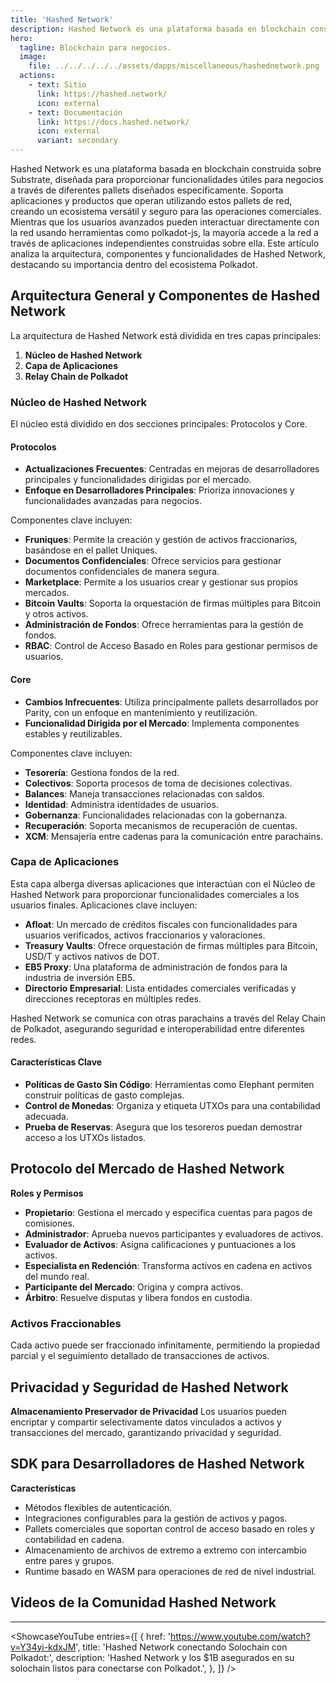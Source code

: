 ```yaml
---
title: 'Hashed Network'
description: Hashed Network es una plataforma basada en blockchain construida sobre Substrate, diseñada para proporcionar funcionalidades útiles para negocios a través de diferentes pallets diseñados específicamente.
hero:
  tagline: Blockchain para negocios.
  image: 
    file: ../../../../../assets/dapps/miscellaneous/hashednetwork.png
  actions:
    - text: Sitio
      link: https://hashed.network/
      icon: external
    - text: Documentación
      link: https://docs.hashed.network/
      icon: external
      variant: secondary
---
```

  

Hashed Network es una plataforma basada en blockchain construida sobre Substrate, diseñada para proporcionar funcionalidades útiles para negocios a través de diferentes pallets diseñados específicamente. Soporta aplicaciones y productos que operan utilizando estos pallets de red, creando un ecosistema versátil y seguro para las operaciones comerciales. Mientras que los usuarios avanzados pueden interactuar directamente con la red usando herramientas como polkadot-js, la mayoría accede a la red a través de aplicaciones independientes construidas sobre ella.
Este artículo analiza la arquitectura, componentes y funcionalidades de Hashed Network, destacando su importancia dentro del ecosistema Polkadot.

## Arquitectura General y Componentes de Hashed Network
La arquitectura de Hashed Network está dividida en tres capas principales:
1. **Núcleo de Hashed Network**
2. **Capa de Aplicaciones**
3. **Relay Chain de Polkadot**

### Núcleo de Hashed Network
El núcleo está dividido en dos secciones principales: Protocolos y Core.

#### Protocolos
- **Actualizaciones Frecuentes**: Centradas en mejoras de desarrolladores principales y funcionalidades dirigidas por el mercado.
- **Enfoque en Desarrolladores Principales**: Prioriza innovaciones y funcionalidades avanzadas para negocios.

Componentes clave incluyen:
- **Fruniques**: Permite la creación y gestión de activos fraccionarios, basándose en el pallet Uniques.
- **Documentos Confidenciales**: Ofrece servicios para gestionar documentos confidenciales de manera segura.
- **Marketplace**: Permite a los usuarios crear y gestionar sus propios mercados.
- **Bitcoin Vaults**: Soporta la orquestación de firmas múltiples para Bitcoin y otros activos.
- **Administración de Fondos**: Ofrece herramientas para la gestión de fondos.
- **RBAC**: Control de Acceso Basado en Roles para gestionar permisos de usuarios.

#### Core
- **Cambios Infrecuentes**: Utiliza principalmente pallets desarrollados por Parity, con un enfoque en mantenimiento y reutilización.
- **Funcionalidad Dirigida por el Mercado**: Implementa componentes estables y reutilizables.

Componentes clave incluyen:
- **Tesorería**: Gestiona fondos de la red.
- **Colectivos**: Soporta procesos de toma de decisiones colectivas.
- **Balances**: Maneja transacciones relacionadas con saldos.
- **Identidad**: Administra identidades de usuarios.
- **Gobernanza**: Funcionalidades relacionadas con la gobernanza.
- **Recuperación**: Soporta mecanismos de recuperación de cuentas.
- **XCM**: Mensajería entre cadenas para la comunicación entre parachains.

### Capa de Aplicaciones
Esta capa alberga diversas aplicaciones que interactúan con el Núcleo de Hashed Network para proporcionar funcionalidades comerciales a los usuarios finales.
Aplicaciones clave incluyen:
- **Afloat**: Un mercado de créditos fiscales con funcionalidades para usuarios verificados, activos fraccionarios y valoraciones.
- **Treasury Vaults**: Ofrece orquestación de firmas múltiples para Bitcoin, USD/T y activos nativos de DOT.
- **EB5 Proxy**: Una plataforma de administración de fondos para la industria de inversión EB5.
- **Directorio Empresarial**: Lista entidades comerciales verificadas y direcciones receptoras en múltiples redes.

Hashed Network se comunica con otras parachains a través del Relay Chain de Polkadot, asegurando seguridad e interoperabilidad entre diferentes redes.

#### Características Clave
- **Políticas de Gasto Sin Código**: Herramientas como Elephant permiten construir políticas de gasto complejas.
- **Control de Monedas**: Organiza y etiqueta UTXOs para una contabilidad adecuada.
- **Prueba de Reservas**: Asegura que los tesoreros puedan demostrar acceso a los UTXOs listados.

## Protocolo del Mercado de Hashed Network
**Roles y Permisos**
- **Propietario**: Gestiona el mercado y especifica cuentas para pagos de comisiones.
- **Administrador**: Aprueba nuevos participantes y evaluadores de activos.
- **Evaluador de Activos**: Asigna calificaciones y puntuaciones a los activos.
- **Especialista en Redención**: Transforma activos en cadena en activos del mundo real.
- **Participante del Mercado**: Origina y compra activos.
- **Árbitro**: Resuelve disputas y libera fondos en custodia.

### Activos Fraccionables
Cada activo puede ser fraccionado infinitamente, permitiendo la propiedad parcial y el seguimiento detallado de transacciones de activos.

## Privacidad y Seguridad de Hashed Network
**Almacenamiento Preservador de Privacidad**
Los usuarios pueden encriptar y compartir selectivamente datos vinculados a activos y transacciones del mercado, garantizando privacidad y seguridad.

## SDK para Desarrolladores de Hashed Network
**Características**
- Métodos flexibles de autenticación.
- Integraciones configurables para la gestión de activos y pagos.
- Pallets comerciales que soportan control de acceso basado en roles y contabilidad en cadena.
- Almacenamiento de archivos de extremo a extremo con intercambio entre pares y grupos.
- Runtime basado en WASM para operaciones de red de nivel industrial.

## Videos de la Comunidad Hashed Network
------------
<ShowcaseYouTube
  entries={[
    {
      href: 'https://www.youtube.com/watch?v=Y34yi-kdxJM',
      title: 'Hashed Network conectando Solochain con Polkadot:',
      description: 'Hashed Network y los $1B asegurados en su solochain listos para conectarse con Polkadot.',
    },
  ]} />
